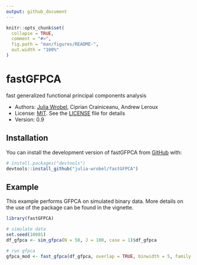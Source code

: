 ```yaml
---
output: github_document
---
```


<!-- README.md is generated from README.Rmd. Please edit that file -->

```r
knitr::opts_chunk$set(
  collapse = TRUE,
  comment = "#>",
  fig.path = "man/figures/README-",
  out.width = "100%"
)
```

# fastGFPCA

<!-- badges: start -->
<!-- badges: end -->

fast generalized functional principal components analysis

* Authors: [Julia Wrobel](http://juliawrobel.com), Ciprian Crainiceanu, Andrew Leroux
* License: [MIT](https://opensource.org/licenses/MIT). See the [LICENSE](LICENSE) file for details
* Version: 0.9


## Installation

You can install the development version of fastGFPCA from [GitHub](https://github.com/) with:

``` r
# install.packages("devtools")
devtools::install_github("julia-wrobel/fastGFPCA")
```

## Example

This example performs GFPCA on simulated binary data. More details on the use of the package can be found in the vignette.

```r
library(fastGFPCA)

# simulate data
set.seed(10001)
df_gfpca <- sim_gfpca(N = 50, J = 100, case = 1)$df_gfpca

# run gfpca
gfpca_mod <- fast_gfpca(df_gfpca, overlap = TRUE, binwidth = 5, family = "binomial")
```



